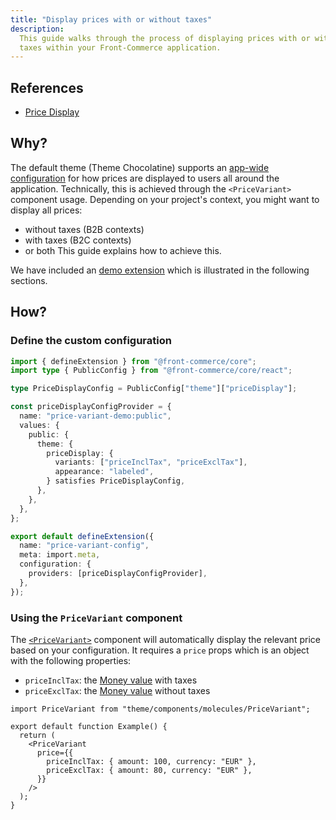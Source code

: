 ```yaml
---
title: "Display prices with or without taxes"
description:
  This guide walks through the process of displaying prices with or without
  taxes within your Front-Commerce application.
---
```


<SinceVersion tag="3.9" />

## References

- [Price Display](/docs/3.x/extensions/theme-chocolatine/reference/price-display)

## Why?

The default theme (Theme Chocolatine) supports an
[app-wide configuration](/docs/3.x/guides/configuration/public-configuration)
for how prices are displayed to users all around the application. Technically,
this is achieved through the `<PriceVariant>` component usage. Depending on your
project's context, you might want to display all prices:

- without taxes (B2B contexts)
- with taxes (B2C contexts)
- or both This guide explains how to achieve this.

We have included an
[demo extension](https://gitlab.blackswift.cloud/front-commerce/front-commerce/-/blob/a06c7bcf9a1e759a366abee1b1e34eb7daf081fa/skeleton/example-extensions/price-variant-demo/index.ts)
which is illustrated in the following sections.

## How?

### Define the custom configuration

```ts
import { defineExtension } from "@front-commerce/core";
import type { PublicConfig } from "@front-commerce/core/react";

type PriceDisplayConfig = PublicConfig["theme"]["priceDisplay"];

const priceDisplayConfigProvider = {
  name: "price-variant-demo:public",
  values: {
    public: {
      theme: {
        priceDisplay: {
          variants: ["priceInclTax", "priceExclTax"],
          appearance: "labeled",
        } satisfies PriceDisplayConfig,
      },
    },
  },
};

export default defineExtension({
  name: "price-variant-config",
  meta: import.meta,
  configuration: {
    providers: [priceDisplayConfigProvider],
  },
});
```

### Using the `PriceVariant` component

The
[`<PriceVariant>`](https://gitlab.blackswift.cloud/front-commerce/front-commerce/-/blob/a06c7bcf9a1e759a366abee1b1e34eb7daf081fa/packages/theme-chocolatine/theme/components/molecules/PriceVariant/PriceVariant.tsx)
component will automatically display the relevant price based on your
configuration. It requires a `price` props which is an object with the following
properties:

- `priceInclTax`: the
  [Money value](https://gitlab.blackswift.cloud/front-commerce/front-commerce/-/blob/a06c7bcf9a1e759a366abee1b1e34eb7daf081fa/packages/theme-chocolatine/theme/components/atoms/Typography/Money/Money.tsx#L11-14)
  with taxes
- `priceExclTax`: the
  [Money value](https://gitlab.blackswift.cloud/front-commerce/front-commerce/-/blob/a06c7bcf9a1e759a366abee1b1e34eb7daf081fa/packages/theme-chocolatine/theme/components/atoms/Typography/Money/Money.tsx#L11-14)
  without taxes

```tsx
import PriceVariant from "theme/components/molecules/PriceVariant";

export default function Example() {
  return (
    <PriceVariant
      price={{
        priceInclTax: { amount: 100, currency: "EUR" },
        priceExclTax: { amount: 80, currency: "EUR" },
      }}
    />
  );
}
```
